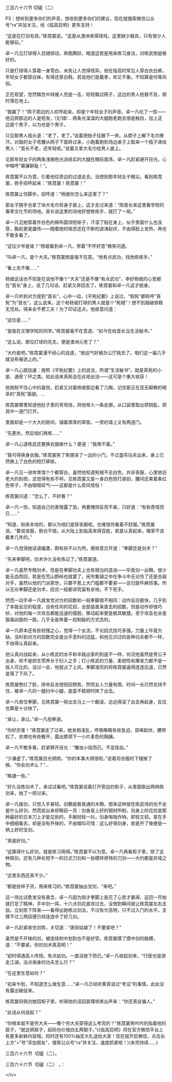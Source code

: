 

三百六十六节 切磋（二）

PS：想听到更多你们的声音，想收到更多你们的建议，现在就搜索微信公众号“ra”并加关注，给《临高启明》更多支持！

“这是在打羽毛球。”练霓裳说，“这是从澳洲来得球戏，这里缺少器具，只有很少人能够玩。”

卓一凡见打球得人目随球动，奔跑腾跃，暗道这若是用来练习身法，对练武倒是极好的。

只是打球得人穿着一身雪白，未免让人觉得怪异。他在临高时常见人穿白衣白裤，年轻女子都穿白袜，有得还穿白鞋。若说他们是戴孝，却又不象。不知算是何等风俗。

正在观望，忽然飘忽中球被人兜底一击，轻轻飘过网子，这边的男人抢救不及，顿时落在地上。

“我赢了！”网子那边的人欢呼起来，却是个年轻女子的声音。卓一凡吃了一惊――他见网那边的人是短发，!无!错! .. 两条光溜溜的大腿跑老跑去很是触目，加上这边是个男子，以为也是个男子。

只见那男人摇头道：“老了，老了。”说着把拍子往腋下一夹。从脖子上解下毛巾擦汗。对面的女子弯腰从网子下面转过来，小跑着跑到场边桌子上取来一个瓶子递给男人：“首长不老，还年轻呢。”说着又拿大毛巾给男人披上。

见那年轻女子的两条浅褐色光洁结实的大腿在眼前晃荡，卓一凡赶紧避开目光，心中暗呼“寡廉鲜耻！”。

练霓裳不以为意，引着他往旁边的过道走去。没想到那年轻女子眼尖。看到练霓裳，扬手招呼起来：“练霓裳！练霓裳！”

练霓裳止住脚步。招呼道：“杨珉你怎么来这里了？”

那女子随手也拿了块大毛巾将身子披上，这才走过来道：“陪首长来这里看学校的春季文化节的场地。首长说这里的场地好想练练手，就打了一局。”

卓一凡见她穿着件白色的棉布圆领短褂子，汗湿了贴在身上，似乎里面什么也没穿，胸前更是雄伟――随着她的喘息还在不断的波涛起伏，不由得脸上发热，再也不敢多看了。

“这位少爷是谁？”杨珉看到卓一凡，带着“不怀好意”微笑问道。

“叫卓一凡，是个大夫。”练霓裳倒是毫不在意。“他有点武功，找他练练手。”

“看上去不像……”

杨珉这话也不知是在说他不像个“大夫”还是不像“有点武功”，幸好杨珉的心思都在“首长”身上，说了几句话，赶紧又奔回去了。练霓裳和卓一凡这才脱身。

卓一凡听到对方提到“首长”，心中一动，《平髡纪要》上说过，“假髡”都称呼“真髡”为“首长”。这么说来，这个和杨珉打球的男人就是个“髡贼”！想不到踏破铁鞋无觅处。得来全不费工夫！为了印证这点，他故意问道：

“这位是……”

“是我在文理学院的同学。”练霓裳毫不在意道，“如今在给首长当生活秘书。”

“这么说，那位打球的先生。便是澳洲元老了？”

“大约是吧。”练霓裳漫不经心的说道，“她运气好被办公厅挑去了。咱们这一届几乎就没有被选上的。”

卓一凡心跳加速：按照《平髡纪要》上的说法，所谓“生活秘书”。就是真髡的小妾、通房丫环之类。如此说来真髡会在此地出没――这可是个重大收获！

他按耐不住心中的喜悦，赶紧又对着杨珉那边看了几眼。记住那正在百无聊赖的喝茶的“真髡”面貌。…

练霓裳哪里知道他肚子里的弯弯绕，将他带入一条走廊。从口袋里取出把钥匙，把其中一道门打开。

里面却是一个大大的房间，铺着厚厚的草垫。一旁的墙上又有两道门。

“先更衣，然后咱们再练……”

卓一凡心道练武还要换衣服做什么？便道：“我用不着。”

“我可得换身衣服。”练霓裳笑了笑便进了一边的小门，不过盏茶功夫出来，身上已然换上了白色的短打裤褂。

卓一凡见一进体育馆个个都穿白，虽然他知道髡贼不忌白色，并非丧服，心里依旧老大的别扭，总觉得有些不祥。见练霓裳又是一身白色短打装扮，腰间还束着条红色带子，不由暗暗叹气――这都是什么奇风怪俗！

练霓裳问道：“怎么了，不好看？”

卓一凡一惊，知道自己的表情露了馅，再要掩饰反而不美，只好道：“有些奇怪而已……”

“知道，刚来本地的，都以为咱们是穿丧服呢。也难怪你看着不舒服。”练霓裳说，“要说丧服，倒也不错。从大陆上到临高来得百姓，若是认真起来，哪家不该戴孝几年的。”

卓一凡觉得她话语偏激，颇有些不以为然。便故意岔开道：“拳脚还是剑术？”

“先来拳脚吧，剑术许久没有练过了。”练霓裳道。

卓一凡虽然专精剑术，但是在拳脚功夫上也有相当的造诣――毕竟剑一出鞘，很少能无血而回，若是在荒山野岭也就罢了，闹市集镇之中在争斗中无论伤了还是击毙对手，虽然以他的门派家世，只要不惹上大门槛都不要紧――总归是件麻烦事。所以无论拳脚还是剑术，招式一般都讲究留有余地，不下死手。

然而一动手卓一凡就发觉对方的招数和一般拳脚很不相同：动作反应极快，几乎到了本能反应的程度，没有任何的花招，全部是直来直去的招数，但是动作却很巧妙，对他的每一次攻击都能迅速的摆脱，移动起来更是极其敏捷。至于攻击也全是狠毒凶狠的一路，几乎全是奔着一招制敌的方式去的。

卓一凡原本还有些轻慢之心，觉得一个女流，不论招式技巧多强，力量上毕竟欠缺。没料到对方的招数完全是出乎意料的迅猛，和他见识过的各种功夫都不一样，不由得认真起来。

他认真对战起来，从小练武的水平和半路出家的到底不一样，何况他虽然是贵公子出身，却不是娇生惯养长于妇人之手；打小练武的力量、柔韧性和爆发力都不是一般人可比的，没过一会，他就占了上风，拳脚凌厉的将练霓裳逼得连连后退，已然是落了下风了。

练霓裳憋红了脸，拼命反击想扭回颓势，然而女人力量有限，时间一长已然支持不住，被卓一凡的一腿扫中小腿，底盘不稳顿时摔了出去。

卓一凡收住拳脚，见练霓裳一摔出去马上一个翻滚，远远得滚了出去再起身，反应也算是十分快了。

“承让，承让。”卓一凡抱拳道。

“你好厉害！”练霓裳走了过来，她发梢凌乱，呼吸略略有些急迫，双峰起伏，腰带松了，衣襟也有些散开，露出脖颈下一小片麦色的胸脯。

卓一凡不敢多看，赶紧移开目光：“雕虫小技而已。不足挂齿。”

“少谦虚了。”练霓裳目光炯炯，“你的本事大得很呢。”说着将衣服的下摆掖了掖，“你会剑术么？”…

“略通一些。”

“好久没练剑术了，来试试看吧。”练霓裳说着打开旁边的柜子，从里面取出两柄佩剑来，抛了一把过来。

卓一凡接剑，只觉入手甚轻。剑鞘是极普通的木鞘，想来这种放在练武场的也不会是什么好剑，然而拔出来却眼前一亮：剑身是上好的钢材所制，剑身上的花纹是那种最好的日本刀上才能见到的，手腕轻轻一抖，剑身嗡嗡作响，即轻又韧。拿在手中细细看去，却是没有开锋的，不由暗叫可惜：这么好得剑身，若是开了锋便是一柄上好的宝剑。

“真是好剑。”

“这算得什么好剑，就是练习用得。”练霓裳不以为意。卓一凡再看柜子里，除了这种佩剑，还有几种长短不一的日式刀剑和一些模样奇特的刀剑――大约都是异域之物。

“这里东西还真不少。”

“都是些样子货，用来练习的。”练霓裳抽出宝剑，“来吧。”

这一场比试愈发没有悬念，卓一凡因为刚才拳脚上是花了心思才赢得，这回一开始就打足了精神，手中剑一挥，十六点剑花直攻过去，没想到瞬间就让练霓裳左右支拙，立刻败下阵来――看得出她练过剑法，不过有欠高明，只不过入门的水平。支撑不过三两招便已经连连中了好几剑。

卓一凡赶紧收住剑势，关切道：“唐突姑娘了！不要紧吧？”

虽然是不开锋的剑，被连续刺中划到也不是好受。练霓裳摸了摸中剑的胳膊，道：“不要紧，你的剑术真高明！”

“幼时得遇高人传授。有点幼功。一直没放下而已。”卓一凡收起剑来，“行医也是游走江湖，没点保身的功夫怎么行？”

“在这里生意如何？”

“初来乍到，不知道怎么做生意……”卓一凡已经听黄真说过“考证”的事情，此处没有露出破绽来。

练霓裳将佩剑放回柜子里，听得他的话回首噗哧笑出声来：“你还真会骗人。”

“此话从何说起？”

“你根本就不是穷大夫――哪个穷大夫穿得这么考究的？”练霓裳笑吟吟的指着他的扇子，“就这柄扇子，起码也价值四五两银子。”(《临高启明》将在官方微信平台上有更多新鲜内容哦，同时还有100%抽奖大礼送给大家！现在就开启微信，点击右上方“+”号“添加朋友”，搜索公众号“ra”并关注，速度抓紧啦！)(未完待续……)

三百六十六节  切磋（二）。

三百六十六节  切磋（二） ，：

&lt;/iv&gt;

